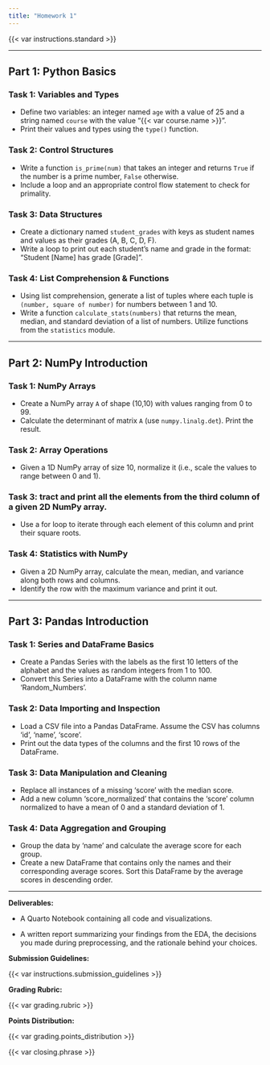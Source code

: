 ```yaml
---
title: "Homework 1"
---
```


{{< var instructions.standard >}}

------------------------------------------------------------------------

## Part 1: Python Basics

### Task 1: Variables and Types

-   Define two variables: an integer named `age` with a value of 25 and a string named `course` with the value "{{< var course.name >}}".
-   Print their values and types using the `type()` function.

### Task 2: Control Structures

-   Write a function `is_prime(num)` that takes an integer and returns `True` if the number is a prime number, `False` otherwise.
-   Include a loop and an appropriate control flow statement to check for primality.

### Task 3: Data Structures

-   Create a dictionary named `student_grades` with keys as student names and values as their grades (A, B, C, D, F).
-   Write a loop to print out each student's name and grade in the format: "Student \[Name\] has grade \[Grade\]".

### Task 4: List Comprehension & Functions

-   Using list comprehension, generate a list of tuples where each tuple is `(number, square of number)` for numbers between 1 and 10.
-   Write a function `calculate_stats(numbers)` that returns the mean, median, and standard deviation of a list of numbers. Utilize functions from the `statistics` module.

------------------------------------------------------------------------

## Part 2: NumPy Introduction

### Task 1: NumPy Arrays

-   Create a NumPy array `A` of shape (10,10) with values ranging from 0 to 99.
-   Calculate the determinant of matrix `A` (use `numpy.linalg.det`). Print the result.

### Task 2: Array Operations

-   Given a 1D NumPy array of size 10, normalize it (i.e., scale the values to range between 0 and 1).

### Task 3: tract and print all the elements from the third column of a given 2D NumPy array.

-   Use a for loop to iterate through each element of this column and print their square roots.

### Task 4: Statistics with NumPy

-   Given a 2D NumPy array, calculate the mean, median, and variance along both rows and columns.
-   Identify the row with the maximum variance and print it out.

------------------------------------------------------------------------

## Part 3: Pandas Introduction

### Task 1: Series and DataFrame Basics

-   Create a Pandas Series with the labels as the first 10 letters of the alphabet and the values as random integers from 1 to 100.
-   Convert this Series into a DataFrame with the column name 'Random_Numbers'.

### Task 2: Data Importing and Inspection

-   Load a CSV file into a Pandas DataFrame. Assume the CSV has columns 'id', 'name', 'score'.
-   Print out the data types of the columns and the first 10 rows of the DataFrame.

### Task 3: Data Manipulation and Cleaning

-   Replace all instances of a missing 'score' with the median score.
-   Add a new column 'score_normalized' that contains the 'score' column normalized to have a mean of 0 and a standard deviation of 1.

### Task 4: Data Aggregation and Grouping

-   Group the data by 'name' and calculate the average score for each group.
-   Create a new DataFrame that contains only the names and their corresponding average scores. Sort this DataFrame by the average scores in descending order.

------------------------------------------------------------------------

**Deliverables:**

-   A Quarto Notebook containing all code and visualizations.

-   A written report summarizing your findings from the EDA, the decisions you made during preprocessing, and the rationale behind your choices.

**Submission Guidelines:**

{{< var instructions.submission_guidelines >}}

**Grading Rubric:** 

{{< var grading.rubric >}}

**Points Distribution:** 

{{< var grading.points_distribution >}}

{{< var closing.phrase >}}

